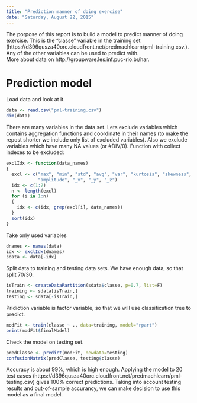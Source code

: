 ```yaml
---
title: "Prediction manner of doing exercise"
date: "Saturday, August 22, 2015"
---
```


The porpose of this report is to build a model to predict manner of doing exercise. This is the "classe" variable in the training set (https://d396qusza40orc.cloudfront.net/predmachlearn/pml-training.csv.). Any of the other variables can be used to predict with.  
More about data on http://groupware.les.inf.puc-rio.br/har.

# Prediction model

Load data and look at it.
```r
data <- read.csv("pml-training.csv")
dim(data)
```
There are many variables in the data set. Lets exclude variables which contains aggregation functions and coordinate in their names (to make the repost shorter we include only list of excluded variables). Also we exclude variables which have many NA values (or #DIV/0). Function with collect indexes to be excluded:
```r
exclIdx <- function(data_names)
{
  excl <- c("max", "min", "std", "avg", "var", "kurtosis", "skewness", 
            "amplitude", "_x", "_y", "_z")
  idx <- c(1:7)
  n <- length(excl)
  for (i in 1:n)
  {
    idx <- c(idx, grep(excl[i], data_names))
  }
  sort(idx)
}
```

Take only used variables
```r
dnames <- names(data)
idx <- exclIdx(dnames)
sdata <- data[-idx]
```

Split data to training and testing data sets. We have enough data, so that split 70/30.
```r
isTrain <- createDataPartition(sdata$classe, p=0.7, list=F)
training <- sdata[isTrain,]
testing <- sdata[-isTrain,]
```

Pridiction variable is factor variable, so that we will use classification tree to predict.
```r
modFit <- train(classe ~ ., data=training, model="rpart")
print(modFit$finalModel)
```

Check the model on testing set.
```r
predClasse <- predict(modFit, newdata=testing)
confusionMatrix(predClasse, testing$classe)
```

Accuracy is about 99%, which is high enough. Applying the model to 20 test cases (https://d396qusza40orc.cloudfront.net/predmachlearn/pml-testing.csv) gives 100% correct predictions. Taking into account testing results and out-of-sample accurancy, we can make decision to use this model as a final model.
